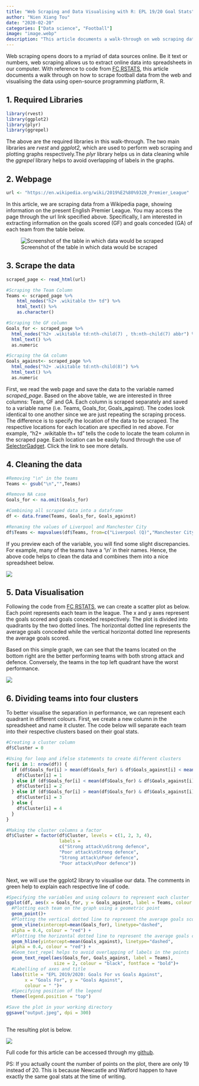 ```yaml
---
title: "Web Scraping and Data Visualising with R: EPL 19/20 Goal Stats"
author: "Nien Xiang Tou"
date: "2020-02-20"
categories: ["Data science", "Football"]
image: "image.webp"
description: "This article documents a walk-through on web scraping data on English Premier League teams from Wikipedia and visualising the data using R."
---
```


Web scraping opens doors to a myriad of data sources online. Be it text or numbers, web scraping allows us to extract online data into spreadsheets in our computer. With reference to code from [[FC RSTATS]{.underline}](http://www.fcrstats.com/dataviz.html), this article documents a walk through on how to scrape football data from the web and visualising the data using open-source programming platform, R.

## 1. Required Libraries

``` r
library(rvest)
library(ggplot2)
library(plyr)
library(ggrepel)
```

The above are the required libraries in this walk-through. The two main libraries are *rvest* and *ggplot2,* which are used to perform web scraping and plotting graphs respectively.The *plyr* library helps us in data cleaning while the *ggrepel* library helps to avoid overlapping of labels in the graphs.

## 2. Webpage

``` r
url <- "https://en.wikipedia.org/wiki/2019%E2%80%9320_Premier_League"
```

In this article, we are scraping data from a Wikipedia page, showing information on the present English Premier League. You may access the page through the url link specified above. Specifically, I am interested in extracting information on the goals scored (GF) and goals conceded (GA) of each team from the table below.

![Screenshot of the table in which data would be scraped](image2.webp){fig-align="center"}

## 3. Scrape the data

``` r
scraped_page <- read_html(url)

#Scraping the Team Column
Teams <- scraped_page %>%  
    html_nodes("h2+ .wikitable th+ td") %>%  
    html_text() %>%  
    as.character()

#Scraping the GF column
Goals_for <- scraped_page %>%
  html_nodes("h2+ .wikitable td:nth-child(7) , th:nth-child(7) abbr") %>%
  html_text() %>%
  as.numeric

#Scraping the GA column
Goals_against<- scraped_page %>%
  html_nodes("h2+ .wikitable td:nth-child(8)") %>%
  html_text() %>%
  as.numeric
```

First, we read the web page and save the data to the variable named *scraped_page*. Based on the above table, we are interested in three columns: Team, GF and GA. Each column is scraped separately and saved to a variable name (i.e. Teams, Goals_for, Goals_against). The codes look identical to one another since we are just repeating the scraping process. The difference is to specify the location of the data to be scraped. The respective locations for each location are specified in red above. For example, "h2+ .wikitable th+ td" tells the code to locate the team column in the scraped page. Each location can be easily found through the use of [[SelectorGadget]{.underline}](https://selectorgadget.com/). Click the link to see more details.

## 4. Cleaning the data

``` r
#Removing "\n" in the teams 
Teams <- gsub("\n","",Teams)

#Remove NA case
Goals_for <- na.omit(Goals_for)

#Combining all scraped data into a dataframe
df <- data.frame(Teams, Goals_for, Goals_against)

#Renaming the values of Liverpool and Manchester City 
df$Teams <- mapvalues(df$Teams, from=c("Liverpool (Q)","Manchester City[a]"), to=c("Liverpool", "Manchester City"))
```

If you preview each of the variable, you will find some slight discrepancies. For example, many of the teams have a '\\n' in their names. Hence, the above code helps to clean the data and combines them into a nice spreadsheet below.

![](Image3.jpg){fig-align="center"}

## 5. Data Visualisation

Following the code from [FC RSTATS](http://www.fcrstats.com/dataviz.html), we can create a scatter plot as below. Each point represents each team in the league. The x and y axes represent the goals scored and goals conceded respectively. The plot is divided into quadrants by the two dotted lines. The horizontal dotted line represents the average goals conceded while the vertical horizontal dotted line represents the average goals scored.

Based on this simple graph, we can see that the teams located on the bottom right are the better performing teams with both strong attack and defence. Conversely, the teams in the top left quadrant have the worst performance.

![](image4.webp){fig-align="center"}

## 6. Dividing teams into four clusters

To better visualise the separation in performance, we can represent each quadrant in different colours. First, we create a new column in the spreadsheet and name it cluster. The code below will separate each team into their respective clusters based on their goal stats.

``` r
#Creating a cluster column
df$Cluster = 0

#Using for loop and ifelse statements to create different clusters 
for(i in 1: nrow(df)) {
  if (df$Goals_for[i] > mean(df$Goals_for) & df$Goals_against[i] < mean(df$Goals_against)) {
    df$Cluster[i] = 1
  } else if (df$Goals_for[i] < mean(df$Goals_for) & df$Goals_against[i] < mean(df$Goals_against)) {
    df$Cluster[i] = 2 
  } else if (df$Goals_for[i] > mean(df$Goals_for) & df$Goals_against[i] > mean(df$Goals_against)) {
    df$Cluster[i] = 3
  } else {
    df$Cluster[i] = 4
  }
}

#Making the cluster columns a factor
df$Cluster = factor(df$Cluster, levels = c(1, 2, 3, 4), 
                    labels = 
                    c("Strong attack\nStrong defence",
                    "Poor attack\nStrong defence",
                    "Strong attack\nPoor defence",
                    "Poor attack\nPoor defence"))
                    
```

Next, we will use the ggplot2 library to visualise our data. The comments in green help to explain each respective line of code.

``` r
#Specifying the variables and using colours to represent each cluster
ggplot(df, aes(x = Goals_for, y = Goals_against, label = Teams, colour = Cluster))+
  #Plotting each team on the graph using a geometric point
  geom_point()+
  #Plotting the vertical dotted line to represent the average goals scored
  geom_vline(xintercept=mean(Goals_for), linetype="dashed", 
  alpha = 0.4, colour = "red") +
  #Plotting the horizontal dotted line to represent the average goals conceded
  geom_hline(yintercept=mean(Goals_against), linetype="dashed", 
  alpha = 0.4, colour = "red") +
  #Geom_text_repel helps to avoid overlapping of labels in the points
  geom_text_repel(aes(Goals_for, Goals_against, label = Teams), 
                  size = 2, colour = "black", fontface = "bold")+
  #Labelling of axes and title
  labs(title = "EPL 2019/2020: Goals For vs Goals Against",
       x = "Goals For", y = "Goals Against",
       colour = " ")+
  #Specifying position of the legend
  theme(legend.position = "top")

#Save the plot in your working directory
ggsave("output.jpeg", dpi = 300)
                    
```

The resulting plot is below.

![](image5.webp){fig-align="center"}

Full code for this article can be accessed through my [[github]{.underline}](https://gist.github.com/nxrunning/1d00a5b5633f669deb5c2443f36cb17a).

PS: If you actually count the number of points on the plot, there are only 19 instead of 20. This is because Newcastle and Watford happen to have exactly the same goal stats at the time of writing.
